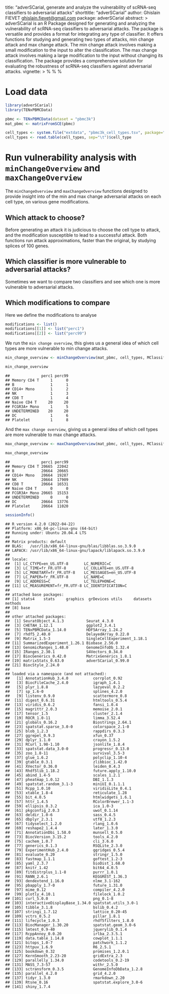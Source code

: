 title: "adverSCarial, generate and analyze the vulnerability of scRNA-seq
    classifiers to adversarial attacks"
shorttitle: "adverSCarial"
author: Ghislain FIEVET <ghislain.fievet@gmail.com>
package: adverSCarial
abstract: >
    adverSCarial is an R Package designed for generating and analyzing the vulnerability of scRNA-seq
    classifiers to adversarial attacks. The package is versatile and provides a format for integrating
    any type of classifier. It offers functions for studying and generating two types of attacks,
    min change attack and max change attack. The min change attack involves making a small modification
    to the input to alter the classification. The max change attack involves making a large modification
    to the input without changing its classification.
    The package provides a comprehensive solution for evaluating the robustness of scRNA-seq classifiers
    against adversarial attacks.
vignette: >
  %\VignetteIndexEntry{overView_analysis}
  %\VignetteEngine{knitr::knitr}
  %\VignetteEncoding{UTF-8}

# Load data
  

```r
library(adverSCarial)
library(TENxPBMCData)
```


```r
pbmc <- TENxPBMCData(dataset = "pbmc3k")
mat_pbmc <- matrixFromSCE(pbmc)

cell_types <- system.file("extdata", "pbmc3k_cell_types.tsv", package="adverSCarial")
cell_types <- read.table(cell_types, sep="\t")$cell_type
```

# Run vulnerability analysis with `minChangeOverview` and `maxChangeOverview`

The `minChangeOverview` and `maxChangeOverview` functions designed to provide insight into of the min and max change adversarial attacks on each cell type, on various gene modifications.

## Which attack to choose?
Before generating an attack it is judicious to choose the cell type to attack, and the modification susceptible to lead to a successful attack. Both functions run attack approximations, faster than the original, by studying splices of 100 genes.

## Which classifier is more vulnerable to adversarial attacks?
Sometimes we want to compare two classifiers and see which one is more vulnerable to adversarial attacks.


## Which modifications to compare

Here we define the modifications to analyse

```r
modifications <- list()
modifications[[1]] <- list("perc1")
modifications[[2]] <- list("perc99")
```

We run the `min change overview`, this gives us a general idea of which cell types are more vulnerable to min change attacks.

```r
min_change_overview <- minChangeOverview(mat_pbmc, cell_types, MClassifier, modifications= modifications, max_split_size = 2000, first_dichot = 5)
```

```r
min_change_overview
```

```
##              perc1 perc99
## Memory CD4 T     1      0
## B                1      1
## CD14+ Mono       1      2
## NK               1      3
## CD8 T            1      4
## Naive CD4 T     20     20
## FCGR3A+ Mono     1      5
## UNDETERMINED    20     20
## DC               1      6
## Platelet         1      8
```

And the `max change overview`, giving us a general idea of which cell types are more vulnerable to max change attacks.

```r
max_change_overview <- maxChangeOverview(mat_pbmc, cell_types, MClassifier, modifications= modifications, max_split_size = 2000)
```

```r
max_change_overview
```

```
##              perc1 perc99
## Memory CD4 T 20665  22042
## B            20664  20665
## CD14+ Mono   20664  19287
## NK           20664  17909
## CD8 T        20664  16531
## Naive CD4 T      0      0
## FCGR3A+ Mono 20665  15153
## UNDETERMINED     0      0
## DC           20664  13776
## Platelet     20664  11020
```


```r
sessionInfo()
```

```
## R version 4.2.0 (2022-04-22)
## Platform: x86_64-pc-linux-gnu (64-bit)
## Running under: Ubuntu 20.04.4 LTS
## 
## Matrix products: default
## BLAS:   /usr/lib/x86_64-linux-gnu/blas/libblas.so.3.9.0
## LAPACK: /usr/lib/x86_64-linux-gnu/lapack/liblapack.so.3.9.0
## 
## locale:
##  [1] LC_CTYPE=en_US.UTF-8       LC_NUMERIC=C              
##  [3] LC_TIME=fr_FR.UTF-8        LC_COLLATE=en_US.UTF-8    
##  [5] LC_MONETARY=fr_FR.UTF-8    LC_MESSAGES=en_US.UTF-8   
##  [7] LC_PAPER=fr_FR.UTF-8       LC_NAME=C                 
##  [9] LC_ADDRESS=C               LC_TELEPHONE=C            
## [11] LC_MEASUREMENT=fr_FR.UTF-8 LC_IDENTIFICATION=C       
## 
## attached base packages:
## [1] stats4    stats     graphics  grDevices utils     datasets  methods  
## [8] base     
## 
## other attached packages:
##  [1] SeuratObject_4.1.3          Seurat_4.3.0               
##  [3] CHETAH_1.12.1               ggplot2_3.4.1              
##  [5] TENxPBMCData_1.14.0         HDF5Array_1.24.2           
##  [7] rhdf5_2.40.0                DelayedArray_0.22.0        
##  [9] Matrix_1.5-3                SingleCellExperiment_1.18.1
## [11] SummarizedExperiment_1.26.1 Biobase_2.56.0             
## [13] GenomicRanges_1.48.0        GenomeInfoDb_1.32.4        
## [15] IRanges_2.30.1              S4Vectors_0.34.0           
## [17] BiocGenerics_0.42.0         MatrixGenerics_1.8.1       
## [19] matrixStats_0.63.0          adverSCarial_0.99.0        
## [21] BiocStyle_2.24.0           
## 
## loaded via a namespace (and not attached):
##   [1] AnnotationHub_3.4.0           corrplot_0.92                
##   [3] BiocFileCache_2.4.0           igraph_1.4.1                 
##   [5] plyr_1.8.8                    lazyeval_0.2.2               
##   [7] sp_1.6-0                      splines_4.2.0                
##   [9] listenv_0.9.0                 scattermore_0.8              
##  [11] digest_0.6.31                 htmltools_0.5.4              
##  [13] viridis_0.6.2                 fansi_1.0.4                  
##  [15] magrittr_2.0.3                memoise_2.0.1                
##  [17] tensor_1.5                    cluster_2.1.4                
##  [19] ROCR_1.0-11                   limma_3.52.4                 
##  [21] globals_0.16.2                Biostrings_2.64.1            
##  [23] spatstat.sparse_3.0-0         colorspace_2.1-0             
##  [25] blob_1.2.3                    rappdirs_0.3.3               
##  [27] ggrepel_0.9.3                 xfun_0.37                    
##  [29] dplyr_1.1.0                   crayon_1.5.2                 
##  [31] RCurl_1.98-1.10               jsonlite_1.8.4               
##  [33] spatstat.data_3.0-0           progressr_0.13.0             
##  [35] zoo_1.8-11                    survival_3.5-3               
##  [37] glue_1.6.2                    polyclip_1.10-4              
##  [39] gtable_0.3.1                  zlibbioc_1.42.0              
##  [41] XVector_0.36.0                leiden_0.4.3                 
##  [43] Rhdf5lib_1.18.2               future.apply_1.10.0          
##  [45] abind_1.4-5                   scales_1.2.1                 
##  [47] pheatmap_1.0.12               DBI_1.1.3                    
##  [49] spatstat.random_3.1-3         miniUI_0.1.1.1               
##  [51] Rcpp_1.0.10                   viridisLite_0.4.1            
##  [53] xtable_1.8-4                  reticulate_1.28              
##  [55] bit_4.0.5                     htmlwidgets_1.6.1            
##  [57] httr_1.4.5                    RColorBrewer_1.1-3           
##  [59] ellipsis_0.3.2                ica_1.0-3                    
##  [61] pkgconfig_2.0.3               uwot_0.1.14                  
##  [63] deldir_1.0-6                  sass_0.4.5                   
##  [65] dbplyr_2.3.1                  utf8_1.2.3                   
##  [67] tidyselect_1.2.0              rlang_1.0.6                  
##  [69] reshape2_1.4.4                later_1.3.0                  
##  [71] AnnotationDbi_1.58.0          munsell_0.5.0                
##  [73] BiocVersion_3.15.2            tools_4.2.0                  
##  [75] cachem_1.0.7                  cli_3.6.0                    
##  [77] generics_0.1.3                RSQLite_2.3.0                
##  [79] ExperimentHub_2.4.0           ggridges_0.5.4               
##  [81] evaluate_0.20                 stringr_1.5.0                
##  [83] fastmap_1.1.1                 goftest_1.2-3                
##  [85] yaml_2.3.7                    bioDist_1.68.0               
##  [87] knitr_1.42                    bit64_4.0.5                  
##  [89] fitdistrplus_1.1-8            purrr_1.0.1                  
##  [91] RANN_2.6.1                    KEGGREST_1.36.3              
##  [93] dendextend_1.16.0             nlme_3.1-162                 
##  [95] pbapply_1.7-0                 future_1.31.0                
##  [97] mime_0.12                     compiler_4.2.0               
##  [99] plotly_4.10.1                 filelock_1.0.2               
## [101] curl_5.0.0                    png_0.1-8                    
## [103] interactiveDisplayBase_1.34.0 spatstat.utils_3.0-1         
## [105] tibble_3.1.8                  bslib_0.4.2                  
## [107] stringi_1.7.12                lattice_0.20-45              
## [109] vctrs_0.5.2                   pillar_1.8.1                 
## [111] lifecycle_1.0.3               rhdf5filters_1.8.0           
## [113] BiocManager_1.30.20           spatstat.geom_3.0-6          
## [115] lmtest_0.9-40                 jquerylib_0.1.4              
## [117] RcppAnnoy_0.0.20              irlba_2.3.5.1                
## [119] data.table_1.14.8             cowplot_1.1.1                
## [121] bitops_1.0-7                  patchwork_1.1.2              
## [123] httpuv_1.6.9                  R6_2.5.1                     
## [125] bookdown_0.32                 promises_1.2.0.1             
## [127] KernSmooth_2.23-20            gridExtra_2.3                
## [129] parallelly_1.34.0             codetools_0.2-19             
## [131] MASS_7.3-57                   withr_2.5.0                  
## [133] sctransform_0.3.5             GenomeInfoDbData_1.2.8       
## [135] parallel_4.2.0                grid_4.2.0                   
## [137] tidyr_1.3.0                   rmarkdown_2.20               
## [139] Rtsne_0.16                    spatstat.explore_3.0-6       
## [141] shiny_1.7.4
```
